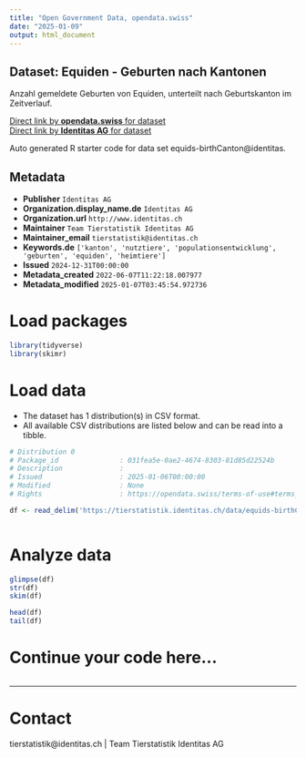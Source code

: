 ```yaml
---
title: "Open Government Data, opendata.swiss"
date: "2025-01-09"
output: html_document
---
```


## Dataset: Equiden - Geburten nach Kantonen

Anzahl gemeldete Geburten von Equiden, unterteilt nach Geburtskanton im Zeitverlauf. 

[Direct link by **opendata.swiss** for dataset](https://opendata.swiss/de/dataset/equiden-geburten-nach-kantonen)<br>
[Direct link by **Identitas AG** for dataset](https://tierstatistik.identitas.ch/)

Auto generated R starter code for data set equids-birthCanton@identitas.

## Metadata

- **Publisher** `Identitas AG`
- **Organization.display_name.de** `Identitas AG`
- **Organization.url** `http://www.identitas.ch`
- **Maintainer** `Team Tierstatistik Identitas AG`
- **Maintainer_email** `tierstatistik@identitas.ch`
- **Keywords.de** `['kanton', 'nutztiere', 'populationsentwicklung', 'geburten', 'equiden', 'heimtiere']`
- **Issued** `2024-12-31T00:00:00`
- **Metadata_created** `2022-06-07T11:22:18.007977`
- **Metadata_modified** `2025-01-07T03:45:54.972736`


# Load packages

```r

library(tidyverse)
library(skimr)

```

# Load data

-   The dataset has 1 distribution(s) in CSV format.
-   All available CSV distributions are listed below and can be read into a tibble.

```r

# Distribution 0
# Package_id               : 031fea5e-0ae2-4674-8303-81d85d22524b
# Description              : 
# Issued                   : 2025-01-06T00:00:00
# Modified                 : None
# Rights                   : https://opendata.swiss/terms-of-use#terms_by

df <- read_delim('https://tierstatistik.identitas.ch/data/equids-birthCanton.csv')



```

# Analyze data

```r

glimpse(df)
str(df)
skim(df)

head(df)
tail(df)

```

# Continue your code here...

```r

```

------------------------------------------------------------------------

# Contact

tierstatistik@identitas.ch | Team Tierstatistik Identitas AG
